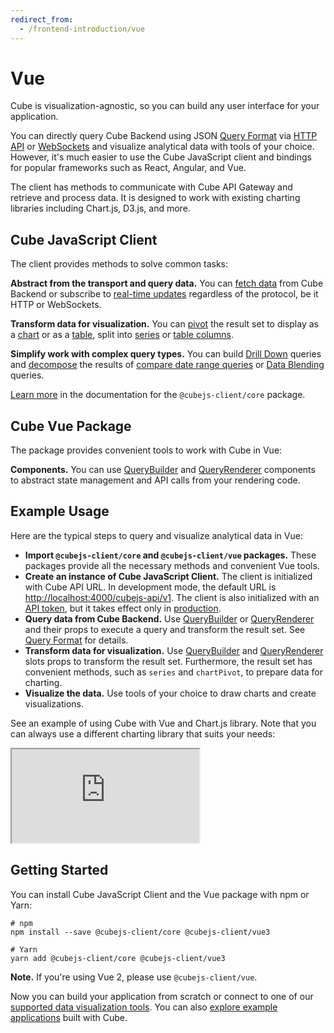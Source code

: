 ```yaml
---
redirect_from:
  - /frontend-introduction/vue
---
```


# Vue

Cube is visualization-agnostic, so you can build any user interface for your
application.

You can directly query Cube Backend using
JSON [Query Format](/product/apis-integrations/rest-api/query-format) via [HTTP API](/reference/rest-api)
or
[WebSockets](/product/apis-integrations/rest-api/real-time-data-fetch#web-sockets)
and visualize analytical data with tools of your choice. However, it's much
easier to use the Cube JavaScript client and bindings for popular frameworks
such as React, Angular, and Vue.

The client has methods to communicate with Cube API Gateway and retrieve and
process data. It is designed to work with existing charting libraries including
Chart.js, D3.js, and more.

## Cube JavaScript Client

The client provides methods to solve common tasks:

**Abstract from the transport and query data.** You can
[fetch data](/reference/frontend/cubejs-client-core#load) from Cube Backend or
subscribe to
[real-time updates](/product/apis-integrations/rest-api/real-time-data-fetch)
regardless of the protocol, be it HTTP or WebSockets.

**Transform data for visualization.** You can
[pivot](/reference/frontend/cubejs-client-core#pivot) the result set to display
as a [chart](/reference/frontend/cubejs-client-core#chart-pivot) or as a
[table](/reference/frontend/cubejs-client-core#table-pivot), split into
[series](/reference/frontend/cubejs-client-core#series) or
[table columns](/reference/frontend/cubejs-client-core#table-columns).

**Simplify work with complex query types.** You can build
[Drill Down](/reference/frontend/cubejs-client-core#drill-down) queries and
[decompose](/reference/frontend/cubejs-client-core#decompose) the results of
[compare date range queries][ref-compare-date-range]
or [Data Blending](/product/data-modeling/concepts/data-blending) queries.

[Learn more](/reference/frontend/cubejs-client-core) in the documentation for
the `@cubejs-client/core` package.

## Cube Vue Package

The package provides convenient tools to work with Cube in Vue:

**Components.** You can use
[QueryBuilder](/reference/frontend/cubejs-client-vue#query-builder) and
[QueryRenderer](/reference/frontend/cubejs-client-vue#query-renderer) components
to abstract state management and API calls from your rendering code.

## Example Usage

Here are the typical steps to query and visualize analytical data in Vue:

- **Import `@cubejs-client/core` and `@cubejs-client/vue` packages.** These
  packages provide all the necessary methods and convenient Vue tools.
- **Create an instance of Cube JavaScript Client.** The client is initialized
  with Cube API URL. In development mode, the default URL is
  [http://localhost:4000/cubejs-api/v1](http://localhost:4000/cubejs-api/v1).
  The client is also initialized with an [API token](/product/auth), but it
  takes effect only in [production](/product/deployment/production-checklist).
- **Query data from Cube Backend.** Use
  [QueryBuilder](/reference/frontend/cubejs-client-vue#query-builder) or
  [QueryRenderer](/reference/frontend/cubejs-client-vue#query-renderer) and
  their props to execute a query and transform the result set. See
  [Query Format](/product/apis-integrations/rest-api/query-format) for details.
- **Transform data for visualization.** Use
  [QueryBuilder](/reference/frontend/cubejs-client-vue#query-builder) and
  [QueryRenderer](/reference/frontend/cubejs-client-vue#query-renderer) slots
  props to transform the result set. Furthermore, the result set has convenient
  methods, such as `series` and `chartPivot`, to prepare data for charting.
- **Visualize the data.** Use tools of your choice to draw charts and create
  visualizations.

See an example of using Cube with Vue and Chart.js library. Note that you can
always use a different charting library that suits your needs:

<iframe
  src="https://codesandbox.io/embed/cubejs-vue-demo-trww8?fontsize=14&hidenavigation=1&theme=dark"
  style={{
    width: "100%",
    height: 500,
    border: 0,
    borderRadius: 4,
    overflow: "hidden",
  }}
  sandbox="allow-modals allow-forms allow-popups allow-scripts allow-same-origin"
></iframe>

## Getting Started

You can install Cube JavaScript Client and the Vue package with npm or Yarn:

```bash{outputLines: 1,3-4}
# npm
npm install --save @cubejs-client/core @cubejs-client/vue3

# Yarn
yarn add @cubejs-client/core @cubejs-client/vue3
```

**Note.** If you're using Vue 2, please use `@cubejs-client/vue`.

Now you can build your application from scratch or connect to one of our
[supported data visualization tools](/product/configuration/visualization-tools).
You can also [explore example applications](/guides/examples) built with Cube.


[ref-compare-date-range]: /product/data-modeling/queries#compare-date-range-query